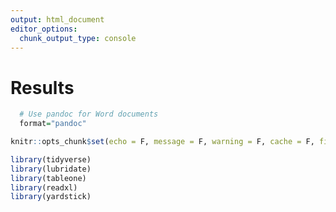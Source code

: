 ```yaml
---
output: html_document
editor_options: 
  chunk_output_type: console
---
```

# Results {-}

```r
  # Use pandoc for Word documents
  format="pandoc"

knitr::opts_chunk$set(echo = F, message = F, warning = F, cache = F, fig.align = 'center', out.width = '90%', fig.width = 10)

library(tidyverse)
library(lubridate)
library(tableone)
library(readxl)
library(yardstick)





```
